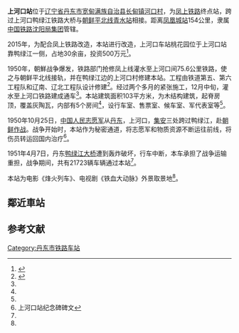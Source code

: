 {{Infobox China railway station 
|车站名称 = 上河口站
|eng_name = Shanghekou Railway Station
|图片 = 巡道工出品 photo by xundaogong - panoramio (9).jpg
|图片介绍= 车站站房
|车站位置 = [[辽宁省|辽宁省]][[丹东市|丹东市]][[宽甸满族自治县|宽甸满族自治县]]
|坐标 = 
|code = 55298<ref>{{cite book|author=铁道部电子计算技术中心, 铁道部运输局|title=铁路车站站名代码表：TMIS使用|publisher=[[中国铁道出版社|中国铁道出版社]]|location=北京|year=1998|isbn=9787113030995|pages=135}}</ref>
|commercial_code = SUT
|pinyin_code = SHK
|线路 = [[凤上铁路|凤上铁路]]  
|归属 = [[中国铁路沈阳局集团|中国铁路沈阳局集团]]
|车站等级 = 
|月台数目 = 
|網站 = 
}}

'''上河口站'''位于[[辽宁省|辽宁省]][[丹东市|丹东市]][[宽甸满族自治县|宽甸满族自治县]][[长甸镇|长甸镇]][[河口村|河口村]]，为[[凤上铁路|凤上铁路]]终点站，跨过上河口鸭绿江铁路大桥与[[朝鲜民主主义人民共和国|朝鲜]][[平北線|平北线]][[青水站|青水站]]相接。距离[[凤凰城站_(辽宁省)|凤凰城站]]154公里，隶属[[中国铁路沈阳局集团|中国铁路沈阳局集团]]管辖。

2015年，为配合凤上铁路改造，本站进行改造，上河口车站桃花园位于上河口站靠鸭绿江一侧，占地30余亩，投资500万元<ref name=":0">{{Cite web|title=昔日抗美援朝生命线，今天全国最美旅游线|url=http://ex.chinadaily.com.cn/exchange/partners/82/rss/channel/cn/columns/j3u3t6/stories/WS5f658ef4a3101e7ce9725578.html|access-date=2021-07-31|work=ex.chinadaily.com.cn|archive-date=2021-07-31|archive-url=https://web.archive.org/web/20210731061954/http://ex.chinadaily.com.cn/exchange/partners/82/rss/channel/cn/columns/j3u3t6/stories/WS5f658ef4a3101e7ce9725578.html|dead-url=no}}</ref>。

1950年，朝鮮战争爆发，铁路部门抢修凤上线灌水至上河口间75.6公里铁路，使之与朝鲜平北线接轨，并在鸭绿江边的上河口村修建本站。工程由铁道第五、第六工程队和辽南、辽北工程队设计修建<ref name=":1">{{Cite web|title=河口火车站旧址_抗美援朝纪念馆_官网|url=http://www.kmycjng.com/cont?id=1572|access-date=2021-07-31|work=www.kmycjng.com|archive-date=2021-07-31|archive-url=https://web.archive.org/web/20210731061847/http://www.kmycjng.com/cont?id=1572}}</ref>。经过两个多月的紧张施工，12月中旬，灌水至上河口铁路建成通车<ref name=":1" />。本站建筑面积103平方米，为木结构建筑，起脊房顶，覆盖灰陶瓦，内部有5个房间<ref name=":1" />，设行车室、售票室、候车室、军代表室等<ref name=":0" />。

1950年10月25日，[[中国人民志愿军|中国人民志愿军]]从[[丹东站|丹东]]，上河口，[[集安站|集安]]三处跨过鸭绿江，赴[[朝鲜战争|朝鲜作战]]。战争开始时，本站作为秘密通道，将志愿军和物质资源不断运往前线，将伤员转运回国内治疗<ref>上河口站纪念碑碑文</ref>。

1951年4月7日，丹东[[中朝友谊桥|鸭绿江大桥]]遭到轰炸破坏，行车中断，本车承担了战争运输重担，战争期间，共有21723辆车辆通过本站<ref name=":1" />。

本站为电影《烽火列车》、电视剧《铁血大动脉》外景取景地<ref name=":0" />。

== 鄰近車站 ==

{{start rail box|[[中華人民共和國鐵路運輸|中国铁路]]}}
{{s-inop|[[长甸站|长甸站]]}}
{{s-line|[[凤上铁路|凤上铁路]]}}
{{s-inop|[[青水站|青水站]]|接[[朝鮮鐵路|朝鮮鐵路]][[平北线|平北线]]<br />[[定州青年站|定州青年]]方向}}
{{end box}}

== 参考文献 ==
<references />
{{凤上铁路}}

[[Category:丹东市铁路车站|Category:丹东市铁路车站]]